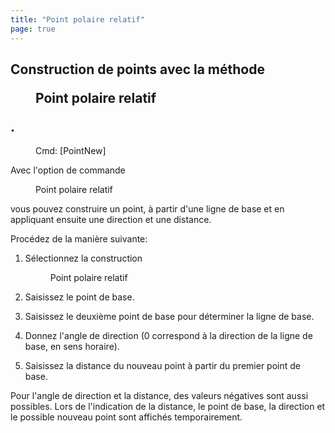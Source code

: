 ```yaml
---
title: "Point polaire relatif"
page: true
---
```

## Construction de points avec la m&#233;thode  <Menu>Point polaire relatif</Menu> .
 <Menu> Cmd: [PointNew] </Menu> 

Avec l&#39;option de commande  <Menu>Point polaire relatif</Menu>  vous pouvez construire un point, &#224; partir d&#39;une ligne de base et en appliquant ensuite une direction et une distance.

Proc&#233;dez de la mani&#232;re suivante:

1. S&#233;lectionnez la construction <Menu>Point polaire relatif</Menu> 
2. Saisissez le point de base.

3. Saisissez le deuxi&#232;me point de base pour d&#233;terminer la ligne de base.

4. Donnez l&#39;angle de direction (0 correspond &#224; la direction de la ligne de base, en sens horaire).

5. Saisissez la distance du nouveau point &#224; partir du premier point de base.




<Success>
Pour l&#39;angle de direction et la distance, des valeurs n&#233;gatives sont aussi possibles.
Lors de l&#39;indication de la distance, le point de base, la direction et le possible nouveau point sont affich&#233;s temporairement.
</Success>
